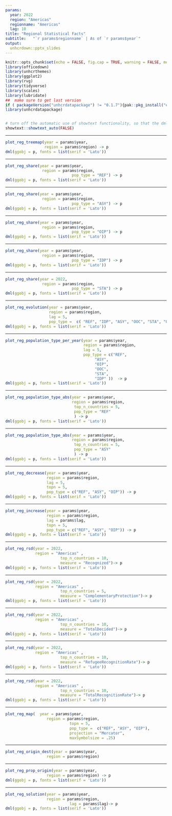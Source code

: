 ```yaml
---
params:
  year: 2022
  region: "Americas"
  regionname: "Americas"
  lag: 10
title: "Regional Statistical Facts"
subtitle:   "`r params$regionname` | As of `r params$year`"
output:
  unhcrdown::pptx_slides
---
```


```r
knitr::opts_chunk$set(echo = FALSE, fig.cap = TRUE, warning = FALSE, message = FALSE)
library(officedown)
library(unhcrthemes)
library(ggplot2)
library(rvg)
library(tidyverse)
library(scales)
library(lubridate)
##  make sure to get last version 
if ( packageVersion("unhcrdatapackage") != "0.1.7"){pak::pkg_install("edouard-legoupil/unhcrdatapackage")}
library(unhcrdatapackage)


# turn off the automatic use of showtext functionality, so that the dml function can works properly
showtext::showtext_auto(FALSE) 
```


--- 

```r
plot_reg_treemap(year = params$year,  
                 region = params$region) -> p
dml(ggobj = p, fonts = list(serif = 'Lato'))
```


---

```r
plot_reg_share(year = params$year,
                region = params$region,
                             pop_type = "REF") -> p
dml(ggobj = p, fonts = list(serif = 'Lato'))
```



---

```r
plot_reg_share(year = params$year,
                region = params$region,
                             pop_type = "ASY") -> p
dml(ggobj = p, fonts = list(serif = 'Lato'))
```



---

```r
plot_reg_share(year = params$year,
                region = params$region,
                             pop_type = "OIP") -> p
dml(ggobj = p, fonts = list(serif = 'Lato'))
```



---

```r
plot_reg_share(year = params$year,
                region = params$region,
                             pop_type = "IDP") -> p
dml(ggobj = p, fonts = list(serif = 'Lato'))
```



---

```r
plot_reg_share(year = 2022,  
                region = params$region,
                             pop_type = "STA") -> p
dml(ggobj = p, fonts = list(serif = 'Lato'))
```



---

```r
plot_reg_evolution(year = params$year,  
                   region = params$region,
                   lag = 5, 
                   pop_type =  c( "REF", "IDP", "ASY", "OOC", "STA", "OIP"))-> p
dml(ggobj = p, fonts = list(serif = 'Lato'))
```


---

```r
plot_reg_population_type_per_year(year = params$year,  
                                  region = params$region,
                                  lag = 5,
                                  pop_type = c("REF",
                                       "ASY",
                                       "OIP",
                                       "OOC",
                                       "STA",
                                       "IDP" ))  -> p
dml(ggobj = p, fonts = list(serif = 'Lato'))
```



---

```r
plot_reg_population_type_abs(year = params$year,  
                             region = params$region,
                              top_n_countries = 5,
                              pop_type = "REF"
                              ) -> p
dml(ggobj = p, fonts = list(serif = 'Lato'))
```



---

```r
plot_reg_population_type_abs(year = params$year,  
                             region = params$region,
                              top_n_countries = 5,
                              pop_type = "ASY"
                              ) -> p
dml(ggobj = p, fonts = list(serif = 'Lato'))
```



---

```r
plot_reg_decrease(year = params$year,
                  region = params$region,
                  lag = 5,
                  topn = 5,
                  pop_type = c("REF", "ASY", "OIP")) -> p
dml(ggobj = p, fonts = list(serif = 'Lato'))
```



---

```r
plot_reg_increase(year = params$year,
                  region = params$region,
                  lag = params$lag,
                  topn = 5,
                  pop_type = c("REF", "ASY", "OIP")) -> p
dml(ggobj = p, fonts = list(serif = 'Lato'))
```



---

```r
plot_reg_rsd(year = 2022,
             region = "Americas" ,
                        top_n_countries = 10, 
                        measure = "Recognized")-> p
dml(ggobj = p, fonts = list(serif = 'Lato'))
```



---

```r
plot_reg_rsd(year = 2022,
             region = "Americas" ,
                        top_n_countries = 5, 
                        measure = "ComplementaryProtection")-> p
dml(ggobj = p, fonts = list(serif = 'Lato'))
```



---

```r
plot_reg_rsd(year = 2022,
             region = "Americas" ,
                        top_n_countries = 10, 
                        measure = "TotalDecided")-> p
dml(ggobj = p, fonts = list(serif = 'Lato'))
```



---

```r
plot_reg_rsd(year = 2022,
             region = "Americas" ,
                        top_n_countries = 10, 
                        measure = "RefugeeRecognitionRate")-> p
dml(ggobj = p, fonts = list(serif = 'Lato'))
```



---

```r
plot_reg_rsd(year = 2022,
             region = "Americas" ,
                        top_n_countries = 10, 
                        measure = "TotalRecognitionRate")-> p
dml(ggobj = p, fonts = list(serif = 'Lato'))
```


 

---

```r
plot_reg_map(  year = params$year,
                  region = params$region,
                            topn = 5,
                            pop_type =  c("REF", "ASY", "OIP"),
                            projection = "Mercator",
                            maxSymbolsize = .25)  
```



---

```r
plot_reg_origin_dest(year = params$year,
                  region = params$region)  
```



---

```r
plot_reg_prop_origin(year = params$year,
                  region = params$region) -> p
dml(ggobj = p, fonts = list(serif = 'Lato'))
```



---

```r
plot_reg_solution(year = params$year,
                  region = params$region,
                            lag = params$lag)-> p
dml(ggobj = p, fonts = list(serif = 'Lato'))
```


 